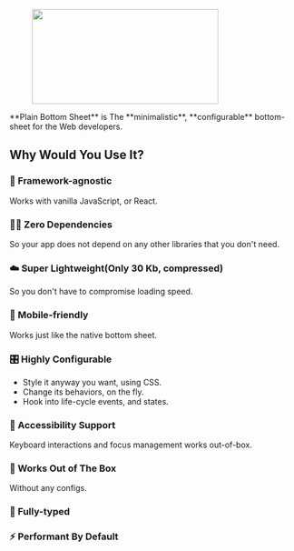 <figure>
  <img src="/assets/header.png" width="328" height="167" />
</figure>
**Plain Bottom Sheet** is The **minimalistic**, **configurable** bottom-sheet for
the Web developers.

## Why Would You Use It?

### 🧩 Framework-agnostic

Works with vanilla JavaScript, or React.

### ⛓️‍💥 Zero Dependencies

So your app does not depend on any other libraries that you don't need.

### ☁️ Super Lightweight(Only 30 Kb, compressed)

So you don't have to compromise loading speed.

### 📱 Mobile-friendly

Works just like the native bottom sheet.

### 🎛 Highly Configurable

- Style it anyway you want, using CSS.
- Change its behaviors, on the fly.
- Hook into life-cycle events, and states.

### 🦮 Accessibility Support

Keyboard interactions and focus management works out-of-box.

### 🍰 Works Out of The Box

Without any configs.

### 🦾 Fully-typed

### ⚡️ Performant By Default
